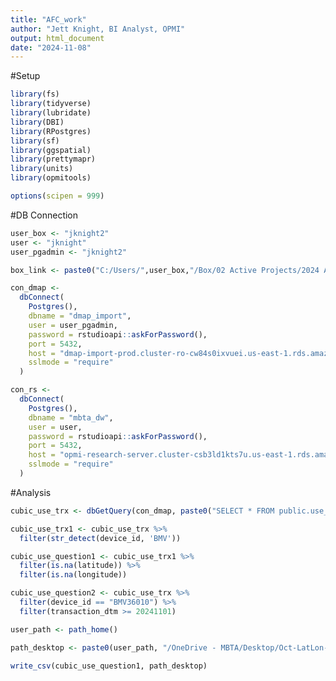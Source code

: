 ```yaml
---
title: "AFC_work"
author: "Jett Knight, BI Analyst, OPMI"
output: html_document
date: "2024-11-08"
---
```


#Setup

```r
library(fs)
library(tidyverse)
library(lubridate)
library(DBI)
library(RPostgres)
library(sf)
library(ggspatial)
library(prettymapr)
library(units)
library(opmitools)

options(scipen = 999)
```

#DB Connection

```r
user_box <- "jknight2"
user <- "jknight"
user_pgadmin <- "jknight2"

box_link <- paste0("C:/Users/",user_box,"/Box/02 Active Projects/2024 AFC 2.0/Public Rollout Analyses/Tableau/")

con_dmap <-
  dbConnect(
    Postgres(),
    dbname = "dmap_import",
    user = user_pgadmin,
    password = rstudioapi::askForPassword(),
    port = 5432,
    host = "dmap-import-prod.cluster-ro-cw84s0ixvuei.us-east-1.rds.amazonaws.com",
    sslmode = "require"
  )

con_rs <-
  dbConnect(
    Postgres(),
    dbname = "mbta_dw",
    user = user,
    password = rstudioapi::askForPassword(),
    port = 5432,
    host = "opmi-research-server.cluster-csb3ld1kts7u.us-east-1.rds.amazonaws.com",
    sslmode = "require"
  )
```

#Analysis

```r
cubic_use_trx <- dbGetQuery(con_dmap, paste0("SELECT * FROM public.use_transaction_location WHERE (transaction_dtm - interval '3 hours')::date BETWEEN '2024-10-01' AND '2024-11-30'"))
```

```r
cubic_use_trx1 <- cubic_use_trx %>%
  filter(str_detect(device_id, 'BMV'))
```

```r
cubic_use_question1 <- cubic_use_trx1 %>%
  filter(is.na(latitude)) %>%
  filter(is.na(longitude))
```

```r
cubic_use_question2 <- cubic_use_trx %>%
  filter(device_id == "BMV36010") %>%
  filter(transaction_dtm >= 20241101)
```

```r
user_path <- path_home()

path_desktop <- paste0(user_path, "/OneDrive - MBTA/Desktop/Oct-LatLon-NAs.csv")

write_csv(cubic_use_question1, path_desktop)
```


